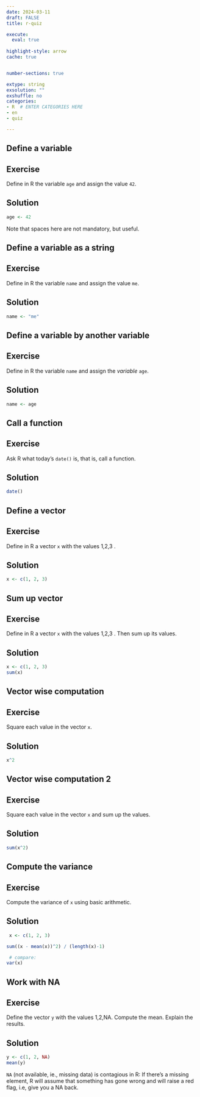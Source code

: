 ```yaml
---
date: 2024-03-11
draft: FALSE  
title: r-quiz 

execute: 
  eval: true 
  
highlight-style: arrow 
cache: true


number-sections: true

extype: string
exsolution: ""
exshuffle: no
categories:
- R  # ENTER CATEGORIES HERE
- en
- quiz

---
```






## Define a variable

:::{.panel-tabset}

## Exercise

Define in R the variable `age` and assign the value `42`.

## Solution


```r
age <- 42
```

Note that spaces here are not mandatory, but useful.

:::


## Define a variable as a string
:::{.panel-tabset}

## Exercise

Define in R the variable `name` and assign the value `me`.


## Solution


```r
name <- "me"
```
:::


## Define a variable by another variable
:::{.panel-tabset}

## Exercise

Define in R the variable `name` and assign the *variable* `age`.

## Solution 


```r
name <- age
```
:::

## Call a function
:::{.panel-tabset}

## Exercise
Ask R what today's  `date()` is, that is, call a function.


## Solution 


```r
date()
```
:::

## Define a vector
:::{.panel-tabset}
## Exercise
Define in R a vector `x` with the values 1,2,3 . 

## Solution 
```r
x <- c(1, 2, 3)
```
:::



## Sum up vector
:::{.panel-tabset}
## Exercise
Define in R a vector `x` with the values 1,2,3 . Then sum up its values.

## Solution 
```r
x <- c(1, 2, 3)
sum(x)
```
:::

## Vector wise computation
:::{.panel-tabset}
## Exercise
Square each value in the vector `x`.


## Solution

```r
x^2
```

:::


## Vector wise computation 2
:::{.panel-tabset}

## Exercise

Square each value in the vector `x` and sum up the values.

## Solution

```r
sum(x^2)
```

:::


## Compute the variance
:::{.panel-tabset}


## Exercise

Compute the variance of `x` using basic arithmetic.

## Solution

```r
 x <- c(1, 2, 3)

sum((x - mean(x))^2) / (length(x)-1)

 # compare: 
var(x) 
```

:::

## Work with NA
:::{.panel-tabset}


## Exercise

Define the vector `y` with the values 1,2,NA. Compute the mean. Explain the results.

## Solution

```r
y <- c(1, 2, NA)
mean(y)
```


`NA` (not available, ie., missing data) is contagious in R: If there's a missing element, R will assume that something has gone wrong and will raise a red flag, i.e, give you a NA back.
:::






